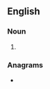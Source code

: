 {{also|carhop|car hop}}
==English==

===Noun===
{{en-noun}}

# {{alternative form of|en|car hop|nodot=1}}

===Anagrams===
* {{anagrams|en|a=achopr|Chopra|coprah|paroch}}